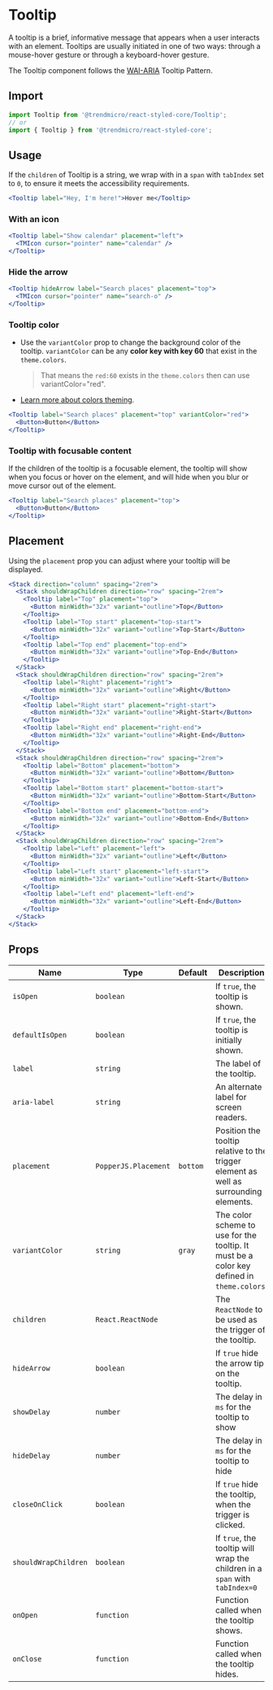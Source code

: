 # Tooltip

A tooltip is a brief, informative message that appears when a user interacts
with an element. Tooltips are usually initiated in one of two ways: through a
mouse-hover gesture or through a keyboard-hover gesture.

The Tooltip component follows the
[WAI-ARIA](https://www.w3.org/TR/wai-aria-practices/#tooltip) Tooltip Pattern.

## Import

```js
import Tooltip from '@trendmicro/react-styled-core/Tooltip';
// or
import { Tooltip } from '@trendmicro/react-styled-core';
```

## Usage

If the `children` of Tooltip is a string, we wrap with in a `span` with
`tabIndex` set to `0`, to ensure it meets the accessibility requirements.

```jsx
<Tooltip label="Hey, I'm here!">Hover me</Tooltip>
```

### With an icon

```jsx
<Tooltip label="Show calendar" placement="left">
  <TMIcon cursor="pointer" name="calendar" />
</Tooltip>
```

### Hide the arrow

```jsx
<Tooltip hideArrow label="Search places" placement="top">
  <TMIcon cursor="pointer" name="search-o" />
</Tooltip>
```

### Tooltip color

* Use the `variantColor` prop to change the background color of the tooltip. `variantColor` can be any **color key with key 60** that exist in the `theme.colors`.

  > That means the `red:60` exists in the `theme.colors` then can use variantColor="red".
* [Learn more about colors theming](./colors).

```jsx
<Tooltip label="Search places" placement="top" variantColor="red">
  <Button>Button</Button>
</Tooltip>
```

### Tooltip with focusable content

If the children of the tooltip is a focusable element, the tooltip will show
when you focus or hover on the element, and will hide when you blur or move
cursor out of the element.

```jsx
<Tooltip label="Search places" placement="top">
  <Button>Button</Button>
</Tooltip>
```

## Placement

Using the `placement` prop you can adjust where your tooltip will be displayed.

```jsx
<Stack direction="column" spacing="2rem">
  <Stack shouldWrapChildren direction="row" spacing="2rem">
    <Tooltip label="Top" placement="top">
      <Button minWidth="32x" variant="outline">Top</Button>
    </Tooltip>
    <Tooltip label="Top start" placement="top-start">
      <Button minWidth="32x" variant="outline">Top-Start</Button>
    </Tooltip>
    <Tooltip label="Top end" placement="top-end">
      <Button minWidth="32x" variant="outline">Top-End</Button>
    </Tooltip>
  </Stack>
  <Stack shouldWrapChildren direction="row" spacing="2rem">
    <Tooltip label="Right" placement="right">
      <Button minWidth="32x" variant="outline">Right</Button>
    </Tooltip>
    <Tooltip label="Right start" placement="right-start">
      <Button minWidth="32x" variant="outline">Right-Start</Button>
    </Tooltip>
    <Tooltip label="Right end" placement="right-end">
      <Button minWidth="32x" variant="outline">Right-End</Button>
    </Tooltip>
  </Stack>
  <Stack shouldWrapChildren direction="row" spacing="2rem">
    <Tooltip label="Bottom" placement="bottom">
      <Button minWidth="32x" variant="outline">Bottom</Button>
    </Tooltip>
    <Tooltip label="Bottom start" placement="bottom-start">
      <Button minWidth="32x" variant="outline">Bottom-Start</Button>
    </Tooltip>
    <Tooltip label="Bottom end" placement="bottom-end">
      <Button minWidth="32x" variant="outline">Bottom-End</Button>
    </Tooltip>
  </Stack>
  <Stack shouldWrapChildren direction="row" spacing="2rem">
    <Tooltip label="Left" placement="left">
      <Button minWidth="32x" variant="outline">Left</Button>
    </Tooltip>
    <Tooltip label="Left start" placement="left-start">
      <Button minWidth="32x" variant="outline">Left-Start</Button>
    </Tooltip>
    <Tooltip label="Left end" placement="left-end">
      <Button minWidth="32x" variant="outline">Left-End</Button>
    </Tooltip>
  </Stack>
</Stack>
```

## Props

| Name                 | Type                 | Default  | Description                                                                                |
| -------------------- | -------------------- | -------- | ------------------------------------------------------------------------------------------ |
| `isOpen`             | `boolean`            |          | If `true`, the tooltip is shown.                                                           |
| `defaultIsOpen`      | `boolean`            |          | If `true`, the tooltip is initially shown.                                                 |
| `label`              | `string`             |          | The label of the tooltip.                                                                  |
| `aria-label`         | `string`             |          | An alternate label for screen readers.                                                     |
| `placement`          | `PopperJS.Placement` | `bottom` | Position the tooltip relative to the trigger element as well as surrounding elements.      |
| `variantColor`       | `string`             | `gray`   | The color scheme to use for the tooltip. It must be a color key defined in `theme.colors`. |
| `children`           | `React.ReactNode`    |          | The `ReactNode` to be used as the trigger of the tooltip.                                  |
| `hideArrow`          | `boolean`            |          | If `true` hide the arrow tip on the tooltip.                                             |
| `showDelay`          | `number`             |          | The delay in `ms` for the tooltip to show                                                  |
| `hideDelay`          | `number`             |          | The delay in `ms` for the tooltip to hide                                                  |
| `closeOnClick`       | `boolean`            |          | If `true` hide the tooltip, when the trigger is clicked.                                   |
| `shouldWrapChildren` | `boolean`            |          | If `true`, the tooltip will wrap the children in a `span` with `tabIndex=0`                |
| `onOpen`             | `function`           |          | Function called when the tooltip shows.                                                    |
| `onClose`            | `function`           |          | Function called when the tooltip hides.                                                    |